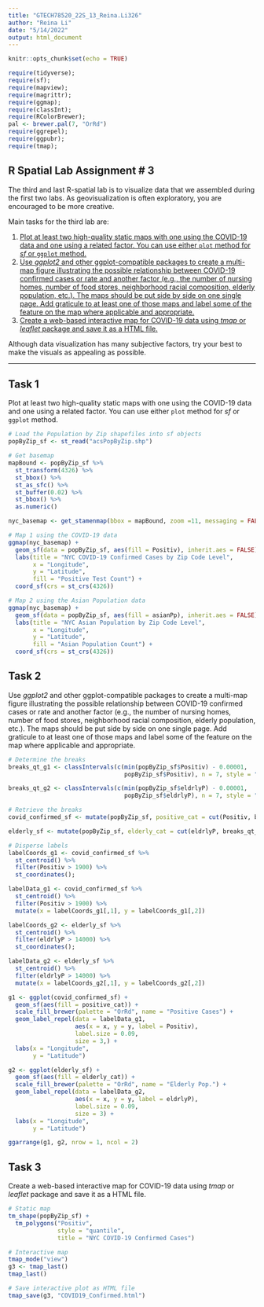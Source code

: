 ```yaml
---
title: "GTECH78520_22S_13_Reina.Li326"
author: "Reina Li"
date: "5/14/2022"
output: html_document
---
```


```r
knitr::opts_chunk$set(echo = TRUE)
```

```r
require(tidyverse);
require(sf); 
require(mapview); 
require(magrittr);
require(ggmap);
require(classInt);
require(RColorBrewer);
pal <- brewer.pal(7, "OrRd")
require(ggrepel);
require(ggpubr);
require(tmap);
```

## R Spatial Lab Assignment # 3

The third and last R-spatial lab is to visualize data that we assembled during the first two labs. As geovisualization is often exploratory, you are encouraged to be more creative.

Main tasks for the third lab are:

1. [Plot at least two high-quality static maps with one using the COVID-19 data and one using a related factor. You can use either `plot` method for *sf* or `ggplot` method.](#task-1)
2. [Use *ggplot2* and other ggplot-compatible packages to create a multi-map figure illustrating the possible relationship between COVID-19 confirmed cases or rate and another factor (e.g., the number of nursing homes, number of food stores, neighborhood racial composition, elderly population, etc.). The maps should be put side by side on one single page. Add graticule to at least one of those maps and label some of the feature on the map where applicable and appropriate.](#task-2)
3. [Create a web-based interactive map for COVID-19 data using *tmap* or *leaflet* package and save it as a HTML file.](#task-3)

Although data visualization has many subjective factors, try your best to make the visuals as appealing as possible.

----------

## Task 1

Plot at least two high-quality static maps with one using the COVID-19 data and one using a related factor. You can use either `plot` method for *sf* or `ggplot` method.

```r
# Load the Population by Zip shapefiles into sf objects
popByZip_sf <- st_read("acsPopByZip.shp")
```

```r
# Get basemap
mapBound <- popByZip_sf %>%
  st_transform(4326) %>%
  st_bbox() %>%
  st_as_sfc() %>%
  st_buffer(0.02) %>%
  st_bbox() %>%
  as.numeric()

nyc_basemap <- get_stamenmap(bbox = mapBound, zoom =11, messaging = FALSE, maptype = 'terrain-background')
```

```r
# Map 1 using the COVID-19 data
ggmap(nyc_basemap) +
  geom_sf(data = popByZip_sf, aes(fill = Positiv), inherit.aes = FALSE) +
  labs(title = "NYC COVID-19 Confirmed Cases by Zip Code Level",
       x = "Longitude",
       y = "Latitude",
       fill = "Positive Test Count") +
  coord_sf(crs = st_crs(4326))
```

```r
# Map 2 using the Asian Population data
ggmap(nyc_basemap) +
  geom_sf(data = popByZip_sf, aes(fill = asianPp), inherit.aes = FALSE) +
  labs(title = "NYC Asian Population by Zip Code Level",
       x = "Longitude",
       y = "Latitude",
       fill = "Asian Population Count") +
  coord_sf(crs = st_crs(4326))
```

## Task 2

Use *ggplot2* and other ggplot-compatible packages to create a multi-map figure illustrating the possible relationship between COVID-19 confirmed cases or rate and another factor (e.g., the number of nursing homes, number of food stores, neighborhood racial composition, elderly population, etc.). The maps should be put side by side on one single page. Add graticule to at least one of those maps and label some of the feature on the map where applicable and appropriate.

```r
# Determine the breaks
breaks_qt_g1 <- classIntervals(c(min(popByZip_sf$Positiv) - 0.00001,
                                 popByZip_sf$Positiv), n = 7, style = "quantile")

breaks_qt_g2 <- classIntervals(c(min(popByZip_sf$eldrlyP) - 0.00001,
                                 popByZip_sf$eldrlyP), n = 7, style = "quantile")

# Retrieve the breaks
covid_confirmed_sf <- mutate(popByZip_sf, positive_cat = cut(Positiv, breaks_qt_g1$brks))

elderly_sf <- mutate(popByZip_sf, elderly_cat = cut(eldrlyP, breaks_qt_g2$brks))


```

```r
# Disperse labels
labelCoords_g1 <- covid_confirmed_sf %>%
  st_centroid() %>%
  filter(Positiv > 1900) %>%
  st_coordinates();

labelData_g1 <- covid_confirmed_sf %>%
  st_centroid() %>%
  filter(Positiv > 1900) %>%
  mutate(x = labelCoords_g1[,1], y = labelCoords_g1[,2])

labelCoords_g2 <- elderly_sf %>%
  st_centroid() %>%
  filter(eldrlyP > 14000) %>%
  st_coordinates();

labelData_g2 <- elderly_sf %>%
  st_centroid() %>%
  filter(eldrlyP > 14000) %>%
  mutate(x = labelCoords_g2[,1], y = labelCoords_g2[,2])
```

```r
g1 <- ggplot(covid_confirmed_sf) +
  geom_sf(aes(fill = positive_cat)) +
  scale_fill_brewer(palette = "OrRd", name = "Positive Cases") +
  geom_label_repel(data = labelData_g1,
                   aes(x = x, y = y, label = Positiv),
                   label.size = 0.09,
                   size = 3,) +
  labs(x = "Longitude",
       y = "Latitude")

g2 <- ggplot(elderly_sf) +
  geom_sf(aes(fill = elderly_cat)) +
  scale_fill_brewer(palette = "OrRd", name = "Elderly Pop.") +
  geom_label_repel(data = labelData_g2,
                   aes(x = x, y = y, label = eldrlyP),
                   label.size = 0.09,
                   size = 3) +
  labs(x = "Longitude",
       y = "Latitude")

ggarrange(g1, g2, nrow = 1, ncol = 2)
```

## Task 3

Create a web-based interactive map for COVID-19 data using *tmap* or *leaflet* package and save it as a HTML file.

```r
# Static map
tm_shape(popByZip_sf) +
  tm_polygons("Positiv",
              style = "quantile",
              title = "NYC COVID-19 Confirmed Cases")
```

```r
# Interactive map
tmap_mode("view")
g3 <- tmap_last()
tmap_last()
```

```r
# Save interactive plot as HTML file
tmap_save(g3, "COVID19_Confirmed.html")
```
